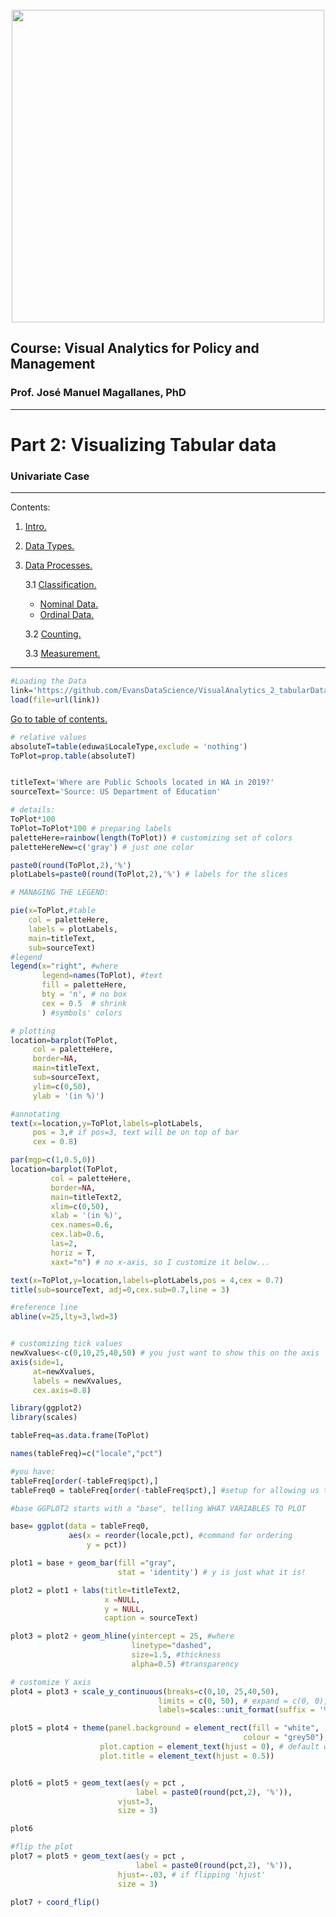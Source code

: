 <br> 
<center><img src="http://i.imgur.com/sSaOozN.png" width="500"></center>

## Course: Visual Analytics for Policy and Management

### Prof. José Manuel Magallanes, PhD 

_____
<a id='part1'></a>

# Part 2: Visualizing Tabular data
### Univariate Case

_____

Contents:

1. [Intro.](#part1)

2. [Data Types.](#part2) 

3. [Data Processes.](#part3)

    3.1 [Classification.](#part31)
    * [Nominal Data.](#part311)
    * [Ordinal Data.](#part312)
    
    3.2 [Counting.](#part32)
    
    3.3 [Measurement.](#part33) 
    

_____

```r
#Loading the Data
link='https://github.com/EvansDataScience/VisualAnalytics_2_tabularData/raw/master/data/eduwa.rda'
load(file=url(link))
```

[Go to table of contents.](#part1)
<a id='part3'></a>

```r
# relative values
absoluteT=table(eduwa$LocaleType,exclude = 'nothing')
ToPlot=prop.table(absoluteT)


titleText='Where are Public Schools located in WA in 2019?'
sourceText='Source: US Department of Education'

# details:
ToPlot*100
ToPlot=ToPlot*100 # preparing labels
paletteHere=rainbow(length(ToPlot)) # customizing set of colors
paletteHereNew=c('gray') # just one color

paste0(round(ToPlot,2),'%')
plotLabels=paste0(round(ToPlot,2),'%') # labels for the slices

```


```r
# MANAGING THE LEGEND:

pie(x=ToPlot,#table
    col = paletteHere, 
    labels = plotLabels,
    main=titleText,
    sub=sourceText)
#legend
legend(x="right", #where
       legend=names(ToPlot), #text
       fill = paletteHere,
       bty = 'n', # no box
       cex = 0.5  # shrink
       ) #symbols' colors

```



```r
# plotting
location=barplot(ToPlot,
     col = paletteHere,
     border=NA,
     main=titleText,
     sub=sourceText,
     ylim=c(0,50),
     ylab = '(in %)')

#annotating
text(x=location,y=ToPlot,labels=plotLabels,
     pos = 3,# if pos=3, text will be on top of bar
     cex = 0.8) 

```



```r

par(mgp=c(1,0.5,0)) 
location=barplot(ToPlot,
         col = paletteHere,
         border=NA,
         main=titleText2,
         xlim=c(0,50), 
         xlab = '(in %)',
         cex.names=0.6,
         cex.lab=0.6,
         las=2,
         horiz = T,
         xaxt="n") # no x-axis, so I customize it below...

text(x=ToPlot,y=location,labels=plotLabels,pos = 4,cex = 0.7) 
title(sub=sourceText, adj=0,cex.sub=0.7,line = 3) 

#reference line
abline(v=25,lty=3,lwd=3)


# customizing tick values
newXvalues<-c(0,10,25,40,50) # you just want to show this on the axis
axis(side=1, 
     at=newXvalues, 
     labels = newXvalues,
     cex.axis=0.8)

```



```r

library(ggplot2)
library(scales)

tableFreq=as.data.frame(ToPlot)

names(tableFreq)=c("locale","pct")

#you have:
tableFreq[order(-tableFreq$pct),]
tableFreq0 = tableFreq[order(-tableFreq$pct),] #setup for allowing us to order


```


```r
#base GGPLOT2 starts with a "base", telling WHAT VARIABLES TO PLOT

base= ggplot(data = tableFreq0, 
             aes(x = reorder(locale,pct), #command for ordering
                 y = pct)) 

plot1 = base + geom_bar(fill ="gray",
                        stat = 'identity') # y is just what it is!

plot2 = plot1 + labs(title=titleText2,
                     x =NULL, 
                     y = NULL,
                     caption = sourceText)

plot3 = plot2 + geom_hline(yintercept = 25, #where
                           linetype="dashed", 
                           size=1.5, #thickness
                           alpha=0.5) #transparency

# customize Y axis
plot4 = plot3 + scale_y_continuous(breaks=c(0,10, 25,40,50),
                                 limits = c(0, 50), # expand = c(0, 0),
                                 labels=scales::unit_format(suffix = '%')) 

plot5 = plot4 + theme(panel.background = element_rect(fill = "white",
                                                    colour = "grey50"),
                    plot.caption = element_text(hjust = 0), # default was 1
                    plot.title = element_text(hjust = 0.5))


plot6 = plot5 + geom_text(aes(y = pct , 
                            label = paste0(round(pct,2), '%')),
                        vjust=3, 
                        size = 3)

plot6 


```




```r
#flip the plot
plot7 = plot5 + geom_text(aes(y = pct , 
                            label = paste0(round(pct,2), '%')),
                        hjust=-.03, # if flipping 'hjust'
                        size = 3)

plot7 + coord_flip()

```


